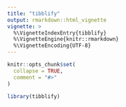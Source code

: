 ```yaml
---
title: "tibblify"
output: rmarkdown::html_vignette
vignette: >
  %\VignetteIndexEntry{tibblify}
  %\VignetteEngine{knitr::rmarkdown}
  %\VignetteEncoding{UTF-8}
---
```


```r
knitr::opts_chunk$set(
  collapse = TRUE,
  comment = "#>"
)
```

```r
library(tibblify)
```
